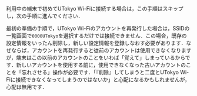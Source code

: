利用中の端末で初めてUTokyo Wi-Fiに接続する場合は，この手順はスキップし，次の手順に進んでください．

最初の準備の手順で，UTokyo Wi-Fiのアカウントを再発行した場合は，SSIDの一覧画面で`0000UTokyo`を選択するだけでは接続できません．この場合，既存の設定情報をいったん削除し，新しい設定情報を登録しなおす必要があります．なぜならば，アカウントを再発行すると従前のアカウントは使用できなくなりますが，端末はこの以前のアカウントのことをいわば「覚えて」しまっているからです．新しいアカウントを使用する前に，使用できなくなった古いアカウントのことを「忘れさせる」操作が必要です．「『削除』してしまうと二度とUTokyo Wi-Fiに接続できなくなってしまうのではないか」と心配になるかもしれませんが，心配は無用です．